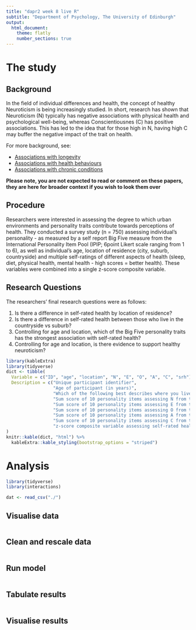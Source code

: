 ---
title: "dapr2 week 8 live R"
subtitle: "Department of Psychology, The University of Edinburgh"
output:
  html_document:
    theme: flatly
    number_sections: true
---

# The study
## Background
In the field of individual differences and health, the concept of healthy Neuroticism is being increasingly studied. In short, research has shown that Neuroticism (N) typically has negative associations with physical health and psychological well-being, whereas Conscientiousnes (C) has positive associations. This has led to the idea that for those high in N, having high C may buffer the negative impact of the trait on health.

For more background, see:

- [Associations with longevity](https://uoepsy.github.io/files/dapr2/HealthyN_Long.pdf)
- [Associations with health behaviours](https://uoepsy.github.io/files/dapr2/HealthyN_HB.pdf)
- [Associations with chronic conditions](https://uoepsy.github.io/files/dapr2/HealthyN_CC.pdf)

**Please note, you are not expected to read or comment on these papers, they are here for broader context if you wish to look them over**

## Procedure
Researchers were interested in assessing the degree to which urban environments and personality traits contribute towards perceptions of health. They conducted a survey study (n = 750) assessing individual's personality - as measured by a self report Big Five measure from the International Personality Item Pool (IPIP; 6point Likert scale ranging from 1 to 6), as well as individual's age, location of residence (city, suburb, countryside) and multiple self-ratings of different aspects of health (sleep, diet, physical health, mental health - high scores = better health). These variables were combined into a single z-score composite variable.

## Research Questions {#research-questions}
The researchers' final research questions were as follows:

1. Is there a difference in self-rated health by location of residence?
2. Is there a difference in self-rated health between those who live in the countryside vs suburb?
3. Controlling for age and location, which of the Big Five personality traits has the strongest association with self-rated health?
4. Controlling for age and location, is there evidence to support healthy neuroticism? 

```{r eval=TRUE, echo=FALSE, warning=FALSE, message=FALSE}
library(kableExtra)
library(tidyverse)
dict <- tibble(
  Variable = c("ID", "age", "location", "N", "E", "O", "A", "C", "srh"),
  Description = c("Unique participant identifier",
                  "Age of participant (in years)",
                  "Which of the following best describes where you live? 1: City; 2: Suburb; 3: Countryside",
                  "Sum score of 10 personality items assessing N from the IPIP Big Five measure",
                  "Sum score of 10 personality items assessing E from the IPIP Big Five measure",
                  "Sum score of 10 personality items assessing O from the IPIP Big Five measure",
                  "Sum score of 10 personality items assessing A from the IPIP Big Five measure",
                  "Sum score of 10 personality items assessing C from the IPIP Big Five measure",
                  "z-score composite variable assessing self-rated health")
)
knitr::kable(dict, "html") %>%
  kableExtra::kable_styling(bootstrap_options = "striped")
```

# Analysis

```{r, warning=FALSE, message=FALSE}
library(tidyverse)
library(interactions)

dat <- read_csv("./")
```


## Visualise data

```{r}

```

## Clean and rescale data

```{r}

```

## Run model

```{r}

```

## Tabulate results

```{r}

```

## Visualise results

```{r}

```

